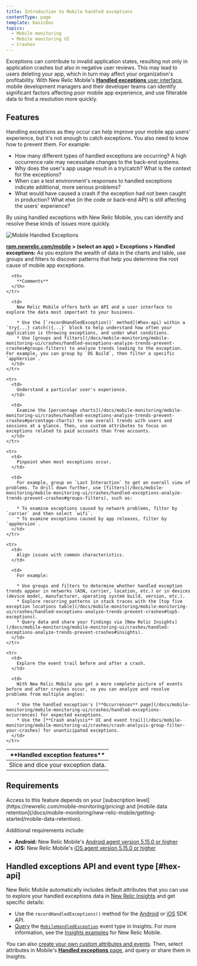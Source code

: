 ```yaml
---
title: Introduction to Mobile handled exceptions
contentType: page
template: basicDoc
topics:
  - Mobile monitoring
  - Mobile monitoring UI
  - Crashes
---
```


Exceptions can contribute to invalid application states, resulting not only in application crashes but also in negative user reviews. This may lead to users deleting your app, which in turn may affect your organization's profitability. With New Relic Mobile's [**Handled exceptions** user interface](/docs/mobile-monitoring/mobile-monitoring-ui/crashes/handled-exceptions-analyze-trends-prevent-crashes), mobile development managers and their developer teams can identify significant factors affecting poor mobile app experience, and use filterable data to find a resolution more quickly.

## Features

Handling exceptions as they occur can help improve your mobile app users' experience, but it's not enough to catch exceptions. You also need to know how to prevent them. For example:

* How many different types of handled exceptions are occurring? A high occurrence rate may necessitate changes to the back-end systems.
* Why does the user's app usage result in a try/catch? What is the context for the exceptions?
* When can a test environment's responses to handled exceptions indicate additional, more serious problems?
* What would have caused a crash if the exception had not been caught in production? What else (in the code or back-end API) is still affecting the users' experience?

By using handled exceptions with New Relic Mobile, you can identify and resolve these kinds of issues more quickly.

![Mobile Handled Exceptions](./images/mobile-handled-exceptions-ui.png "Mobile Handled Exceptions")

**[rpm.newrelic.com/mobile](https://rpm.newrelic.com/mobile) > (select an app) > Exceptions > Handled exceptions:** As you explore the wealth of data in the charts and table, use groups and filters to discover patterns that help you determine the root cause of mobile app exceptions.

<Table>
  <thead>
    <tr>
      <th style={{ width: "200px" }}>
        **Handled exception features**
      </th>

      <th>
        **Comments**
      </th>
    </tr>
  </thead>

  <tbody>
    <tr>
      <td>
        Slice and dice your exception data.
      </td>

      <td>
        New Relic Mobile offers both an API and a user interface to explore the data most important to your business.

        * Use the [`recordHandledException()` method](#hex-api) within a `try{...} catch(){...}` block to help understand how often your application is throwing exceptions, and under what conditions.
        * Use [groups and filters](/docs/mobile-monitoring/mobile-monitoring-ui/crashes/handled-exceptions-analyze-trends-prevent-crashes#groups-filters) to analyze trends leading to the exception. For example, you can group by `OS Build`, then filter a specific `appVersion`.
      </td>
    </tr>

    <tr>
      <td>
        Understand a particular user's experience.
      </td>

      <td>
        Examine the [percentage charts](/docs/mobile-monitoring/mobile-monitoring-ui/crashes/handled-exceptions-analyze-trends-prevent-crashes#percentage-charts) to see overall trends with users and sessions at a glance. Then, use custom attributes to focus on exceptions related to paid accounts than free accounts.
      </td>
    </tr>

    <tr>
      <td>
        Pinpoint when most exceptions occur.
      </td>

      <td>
        For example, group on `Last Interaction` to get an overall view of problems. To drill down further, use [filters](/docs/mobile-monitoring/mobile-monitoring-ui/crashes/handled-exceptions-analyze-trends-prevent-crashes#groups-filters), such as:

        * To examine exceptions caused by network problems, filter by `carrier` and then select `wifi`.
        * To examine exceptions caused by app releases, filter by `appVersion`.
      </td>
    </tr>

    <tr>
      <td>
        Align issues with common characteristics.
      </td>

      <td>
        For example:

        * Use groups and filters to determine whether handled exception trends appear in networks (ASN, carrier, location, etc.) or in devices (device model, manufacturer, operating system build, version, etc.).
        * Explore recurring patterns in stack traces with the [top five exception locations table](/docs/mobile-monitoring/mobile-monitoring-ui/crashes/handled-exceptions-analyze-trends-prevent-crashes#top5-exceptions).
        * Query data and share your findings via [New Relic Insights](/docs/mobile-monitoring/mobile-monitoring-ui/crashes/handled-exceptions-analyze-trends-prevent-crashes#insights).
      </td>
    </tr>

    <tr>
      <td>
        Explore the event trail before and after a crash.
      </td>

      <td>
        With New Relic Mobile you get a more complete picture of events before and after crashes occur, so you can analyze and resolve problems from multiple angles:

        * Use the handled exception's [**Occurrences** page](/docs/mobile-monitoring/mobile-monitoring-ui/crashes/handled-exceptions-occurrences) for expected exceptions.
        * Use the [**Crash analysis** UI and event trail](/docs/mobile-monitoring/mobile-monitoring-ui/crashes/crash-analysis-group-filter-your-crashes) for unanticipated exceptions.
      </td>
    </tr>
  </tbody>
</Table>

## Requirements

<Callout variant="tip">
  Access to this feature depends on your [subscription level](https://newrelic.com/mobile-monitoring/pricing) and [mobile data retention](/docs/mobile-monitoring/new-relic-mobile/getting-started/mobile-data-retention).
</Callout>

Additional requirements include:

* **Android:** New Relic Mobile's [Android agent version 5.15.0 or higher](/docs/release-notes/mobile-release-notes/android-release-notes)
* **iOS:** New Relic Mobile's [iOS agent version 5.15.0 or higher](/docs/release-notes/mobile-release-notes/ios-release-notes)

## Handled exceptions API and event type [#hex-api]

New Relic Mobile automatically includes default attributes that you can use to explore your handled exceptions data in [New Relic Insights](/docs/insights/use-insights-ui/getting-started/introduction-new-relic-insights) and get specific details:

* Use the `recordHandledExceptions()` method for the [Android](/docs/mobile-monitoring/new-relic-mobile-android/android-sdk-api/recordhandledexception-android-sdk-api) or [iOS](/docs/mobile-monitoring/new-relic-mobile-ios/ios-sdk-api/record-handled-exception) SDK API.
* [Query](/docs/insights/nrql-new-relic-query-language/using-nrql/query-page-create-edit-nrql-queries) the [`MobileHandledException`](/docs/insights/insights-data-sources/default-data/mobile-events-attributes#mobilehandledexception-attributes) event type in Insights. For more information, see the [Insights examples](/docs/insights/nrql-new-relic-query-language/nrql-query-examples/insights-query-examples-new-relic-mobile#mobilehandledexception-examples) for New Relic Mobile.

You can also [create your own custom attributes and events](/docs/mobile-monitoring/new-relic-mobile/maintenance/add-custom-data-new-relic-mobile). Then, select attributes in Mobile's [**Handled exceptions** page](/docs/mobile-monitoring/mobile-monitoring-ui/crashes/handled-exceptions-analyze-trends-prevent-crashes), and query or share them in Insights.
